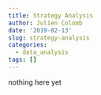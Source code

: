 ```yaml
---
title: Strategy Analysis
author: Julien Colomb
date: '2019-02-13'
slug: strategy-analysis
categories:
  - data_analysis
tags: []
---
```


nothing here yet
